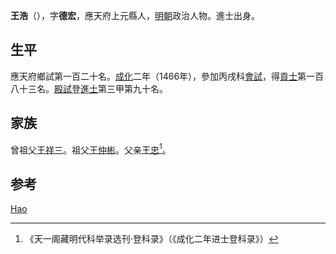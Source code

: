 {{Otheruses|other=名为王浩的其他人物|王浩}}

'''王浩'''（{{bd|1428年||？}}），字'''德宏'''，應天府上元縣人，[[明朝|明朝]]政治人物。進士出身。

== 生平 ==
應天府鄉試第一百二十名。[[成化|成化]]二年（1466年），參加丙戌科[[會試|會試]]，得[[貢士|貢士]]第一百八十三名。[[殿試|殿試]]登[[進士|進士]]第三甲第九十名。

== 家族 ==
曾祖父[[王祥三|王祥三]]。祖父[[王仲彬|王仲彬]]。父亲[[王忠|王忠]]<ref>《天一阁藏明代科举录选刊·登科录》（《成化二年进士登科录》）</ref>。

== 参考 ==
{{reflist}}

{{成化二年丙戌科殿試金榜}}

{{Authority control}}
{{DEFAULTSORT:Wang王}}
[[Category:王姓|Hao]]

{{明朝人物小作品}}